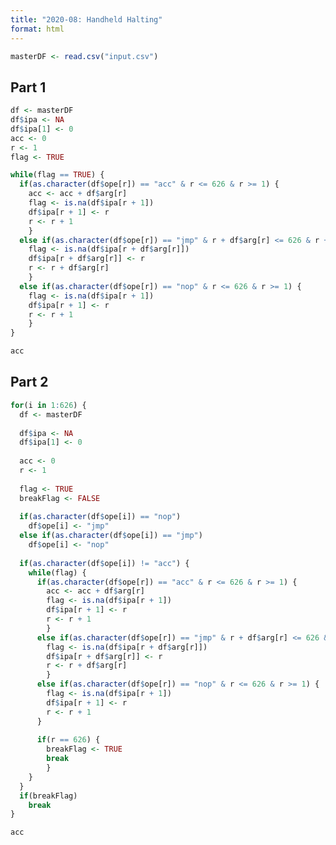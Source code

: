 ```yaml
---
title: "2020-08: Handheld Halting"
format: html
---
```


```r
masterDF <- read.csv("input.csv")
```

## Part 1

```r
df <- masterDF
df$ipa <- NA
df$ipa[1] <- 0
acc <- 0
r <- 1
flag <- TRUE

while(flag == TRUE) {
  if(as.character(df$ope[r]) == "acc" & r <= 626 & r >= 1) {
    acc <- acc + df$arg[r]
    flag <- is.na(df$ipa[r + 1])
    df$ipa[r + 1] <- r
    r <- r + 1
    }
  else if(as.character(df$ope[r]) == "jmp" & r + df$arg[r] <= 626 & r + df$arg[r] >= 1) {
    flag <- is.na(df$ipa[r + df$arg[r]])
    df$ipa[r + df$arg[r]] <- r
    r <- r + df$arg[r]
    }
  else if(as.character(df$ope[r]) == "nop" & r <= 626 & r >= 1) {
    flag <- is.na(df$ipa[r + 1])
    df$ipa[r + 1] <- r
    r <- r + 1
    }
}

acc
```

## Part 2

```r
for(i in 1:626) {
  df <- masterDF
  
  df$ipa <- NA
  df$ipa[1] <- 0
  
  acc <- 0
  r <- 1
  
  flag <- TRUE
  breakFlag <- FALSE
  
  if(as.character(df$ope[i]) == "nop")
    df$ope[i] <- "jmp"
  else if(as.character(df$ope[i]) == "jmp")
    df$ope[i] <- "nop"
  
  if(as.character(df$ope[i]) != "acc") {
    while(flag) {
      if(as.character(df$ope[r]) == "acc" & r <= 626 & r >= 1) {
        acc <- acc + df$arg[r]
        flag <- is.na(df$ipa[r + 1])
        df$ipa[r + 1] <- r
        r <- r + 1
        }
      else if(as.character(df$ope[r]) == "jmp" & r + df$arg[r] <= 626 & r + df$arg[r] >= 1) {
        flag <- is.na(df$ipa[r + df$arg[r]])
        df$ipa[r + df$arg[r]] <- r
        r <- r + df$arg[r]
        }
      else if(as.character(df$ope[r]) == "nop" & r <= 626 & r >= 1) {
        flag <- is.na(df$ipa[r + 1])
        df$ipa[r + 1] <- r
        r <- r + 1
      }
    
      if(r == 626) {
        breakFlag <- TRUE
        break
        }
    }
  }
  if(breakFlag)
    break
}

acc
```